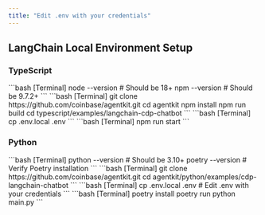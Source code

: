```yaml
---
title: "Edit .env with your credentials"
---
```



## LangChain Local Environment Setup

### TypeScript

<Steps>
  <Step title="Set Up Your Development Environment">
  ```bash [Terminal]
  node --version  # Should be 18+
  npm --version   # Should be 9.7.2+
  ```
  </Step>
  <Step title="Clone and Set Up the Repository">
  ```bash [Terminal]
  git clone https://github.com/coinbase/agentkit.git
  cd agentkit
  npm install
  npm run build
  cd typescript/examples/langchain-cdp-chatbot
  ```
  </Step>
  <Step title="Configure Environment Variables">
  ```bash [Terminal]
  cp .env.local .env
  ```
  </Step>
  <Step title="Run the Agent">
  ```bash [Terminal]
  npm run start
  ```
  </Step>
</Steps>

### Python

<Steps>
  <Step title="Set Up Your Development Environment">
  ```bash [Terminal]
  python --version  # Should be 3.10+
  poetry --version # Verify Poetry installation
  ```
  </Step>
  <Step title="Clone and Set Up the Repository">
  ```bash [Terminal]
  git clone https://github.com/coinbase/agentkit.git
  cd agentkit/python/examples/cdp-langchain-chatbot
  ```
  </Step>
  <Step title="Configure Environment Variables">
  ```bash [Terminal]
  cp .env.local .env
  # Edit .env with your credentials
  ```
  </Step>
  <Step title="Run the Agent">
  ```bash [Terminal]
  poetry install
  poetry run python main.py
  ```
  </Step>
</Steps>
